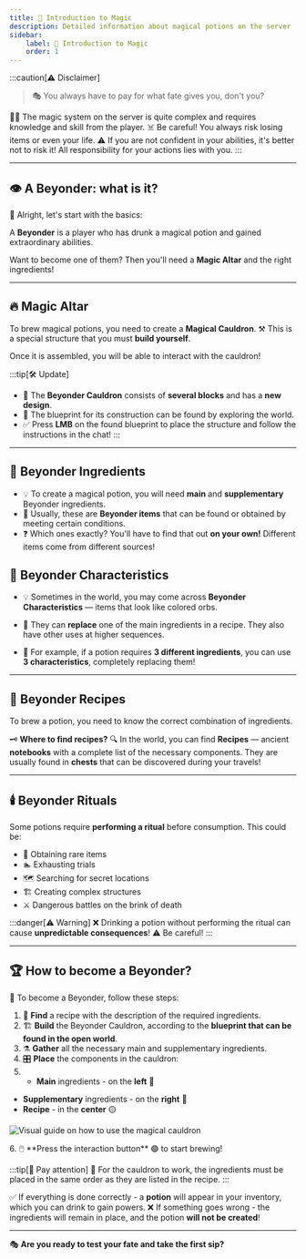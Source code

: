 ```yaml
---
title: 🧪 Introduction to Magic
description: Detailed information about magical potions on the server
sidebar:
    label: 🧪 Introduction to Magic
    order: 1
---
```



:::caution[⚠️ Disclaimer]
> 🎭 You always have to pay for what fate gives you, don't you?

🧙‍♂️ The magic system on the server is quite complex and requires knowledge and skill from the player.
☠️ Be careful! You always risk losing items or even your life.
⚠️ If you are not confident in your abilities, it's better not to risk it! All responsibility for your actions lies with you.
:::

---

## 👁️ A Beyonder: what is it?

🔮 Alright, let's start with the basics:

A **Beyonder** is a player who has drunk a magical potion and gained extraordinary abilities.

Want to become one of them? Then you'll need a **Magic Altar** and the right ingredients!

---

## 🔥 Magic Altar

To brew magical potions, you need to create a **Magical Cauldron**.
⚒️ This is a special structure that you must **build yourself**.

Once it is assembled, you will be able to interact with the cauldron!

:::tip[🛠️ Update]
- 📢 The **Beyonder Cauldron** consists of **several blocks** and has a **new design**.
- 📜 The blueprint for its construction can be found by exploring the world.
- ✅ Press **LMB** on the found blueprint to place the structure and follow the instructions in the chat!
:::

---

## 🧪 Beyonder Ingredients

- 💡 To create a magical potion, you will need **main** and **supplementary** Beyonder ingredients.
- 🔎 Usually, these are **Beyonder items** that can be found or obtained by meeting certain conditions.
- ❓ Which ones exactly? You'll have to find that out **on your own!** Different items come from different sources!

## 🌟 Beyonder Characteristics

- 💡 Sometimes in the world, you may come across **Beyonder Characteristics** — items that look like colored orbs.
- 🔄 They can **replace** one of the main ingredients in a recipe. They also have other uses at higher sequences.

- 📌 For example, if a potion requires **3 different ingredients**, you can use **3 characteristics**, completely replacing them!

---

## 📖 Beyonder Recipes

To brew a potion, you need to know the correct combination of ingredients.

🗝️ **Where to find recipes?**
🔍 In the world, you can find **Recipes** — ancient **notebooks** with a complete list of the necessary components.
They are usually found in **chests** that can be discovered during your travels!

---

## 🕯️ Beyonder Rituals

Some potions require **performing a ritual** before consumption.
This could be:
- 💎 Obtaining rare items
- 🏊 Exhausting trials
- 🗺️ Searching for secret locations
- 🏗️ Creating complex structures
- ⚔️ Dangerous battles on the brink of death

:::danger[⚠️ Warning]
❌ Drinking a potion without performing the ritual can cause **unpredictable consequences**!
⚠️ Be careful!
:::

---

## 🏆 How to become a Beyonder?

📌 To become a Beyonder, follow these steps:

1. 🔎 **Find** a recipe with the description of the required ingredients.
2. 🏗️ **Build** the Beyonder Cauldron, according to the **blueprint that can be found in the open world**.
3. ⚗️ **Gather** all the necessary main and supplementary ingredients.
4. 🎛️ **Place** the components in the cauldron:
5.  - **Main** ingredients - on the **left** 🔴
- **Supplementary** ingredients - on the **right** 🔵
- **Recipe** - in the **center** 🟡
<p align={"center"}>
    <img src={magical_altar_interface.src} width={"60%"}
         alt="Visual guide on how to use the magical cauldron"/>
</p>
6. 🖱️ **Press the interaction button** 🟢 to start brewing!

:::tip[🧪 Pay attention]
🤔 For the cauldron to work, the ingredients must be placed in the same order as they are listed in the recipe.
:::


✅ If everything is done correctly - a **potion** will appear in your inventory, which you can drink to gain powers.
❌ If something goes wrong - the ingredients will remain in place, and the potion **will not be created**!

---

🎭 **Are you ready to test your fate and take the first sip?**